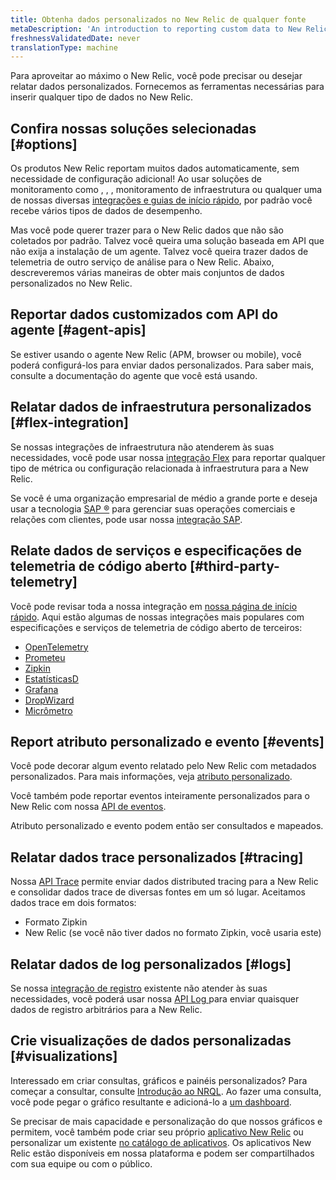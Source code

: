 ```yaml
---
title: Obtenha dados personalizados no New Relic de qualquer fonte
metaDescription: 'An introduction to reporting custom data to New Relic: why you''d want to do that, and how to start.'
freshnessValidatedDate: never
translationType: machine
---
```


Para aproveitar ao máximo o New Relic, você pode precisar ou desejar relatar dados personalizados. Fornecemos as ferramentas necessárias para inserir qualquer tipo de dados no New Relic.

## Confira nossas soluções selecionadas [#options]

Os produtos New Relic reportam muitos dados automaticamente, sem necessidade de configuração adicional! Ao usar soluções de monitoramento como <InlinePopover type="apm"/>, <InlinePopover type="browser"/>, <InlinePopover type="mobile"/>, monitoramento de infraestrutura ou qualquer uma de nossas diversas [integrações e guias de início rápido](https://newrelic.com/instant-observability), por padrão você recebe vários tipos de dados de desempenho.

Mas você pode querer trazer para o New Relic dados que não são coletados por padrão. Talvez você queira uma solução baseada em API que não exija a instalação de um agente. Talvez você queira trazer dados de telemetria de outro serviço de análise para o New Relic. Abaixo, descreveremos várias maneiras de obter mais conjuntos de dados personalizados no New Relic.

## Reportar dados customizados com API do agente [#agent-apis]

Se estiver usando o agente New Relic (APM, browser ou mobile), você poderá configurá-los para enviar dados personalizados. Para saber mais, consulte a documentação do agente que você está usando.

## Relatar dados de infraestrutura personalizados [#flex-integration]

Se nossas integrações de infraestrutura não atenderem às suas necessidades, você pode usar nossa [integração Flex](/docs/integrations/host-integrations/host-integrations-list/flex-integration-tool-build-your-own-integration) para reportar qualquer tipo de métrica ou configuração relacionada à infraestrutura para a New Relic.

Se você é uma organização empresarial de médio a grande porte e deseja usar a tecnologia [SAP ®](https://www.sap.com/) para gerenciar suas operações comerciais e relações com clientes, pode usar nossa [integração SAP](/docs/data-apis/custom-data/sap-integration).

## Relate dados de serviços e especificações de telemetria de código aberto [#third-party-telemetry]

Você pode revisar toda a nossa integração em [nossa página de início rápido](https://newrelic.com/instant-observability). Aqui estão algumas de nossas integrações mais populares com especificações e serviços de telemetria de código aberto de terceiros:

* [OpenTelemetry](/docs/more-integrations/open-source-telemetry-integrations/opentelemetry/introduction-opentelemetry-new-relic)
* [Prometeu](/docs/infrastructure/prometheus-integrations/get-started/send-prometheus-metric-data-new-relic)
* [Zipkin](/docs/distributed-tracing/trace-api/report-zipkin-format-traces-trace-api)
* [EstatísticasD](/docs/more-integrations/open-source-telemetry-integrations/statsd/statsd-monitoring-integration)
* [Grafana](/docs/more-integrations/grafana-integrations/get-started/grafana-support-prometheus-promql)
* [DropWizard](/docs/more-integrations/open-source-telemetry-integrations/dropwizard/dropwizard-reporter)
* [Micrômetro](/docs/more-integrations/open-source-telemetry-integrations/micrometer/micrometer-metrics-registry)

## Report atributo personalizado e evento [#events]

Você pode decorar algum evento relatado pelo New Relic com metadados personalizados. Para mais informações, veja [atributo personalizado](/docs/data-apis/custom-data/custom-events/collect-custom-attributes).

Você também pode reportar eventos inteiramente personalizados para o New Relic com nossa [API de eventos](/docs/data-apis/ingest-apis/event-api/introduction-event-api).

Atributo personalizado e evento podem então ser consultados e mapeados.

## Relatar dados trace personalizados [#tracing]

Nossa [API Trace](/docs/distributed-tracing/trace-api/introduction-trace-api) permite enviar dados distributed tracing para a New Relic e consolidar dados trace de diversas fontes em um só lugar. Aceitamos dados trace em dois formatos:

* Formato Zipkin
* New Relic (se você não tiver dados no formato Zipkin, você usaria este)

## Relatar dados de log personalizados [#logs]

Se nossa [integração de registro](/docs/logs/get-started/get-started-log-management) existente não atender às suas necessidades, você poderá usar nossa [API Log ](/docs/logs/log-api/introduction-log-api)para enviar quaisquer dados de registro arbitrários para a New Relic.

## Crie visualizações de dados personalizadas [#visualizations]

Interessado em criar consultas, gráficos e painéis personalizados? Para começar a consultar, consulte [Introdução ao NRQL](/docs/query-your-data/nrql-new-relic-query-language/get-started/introduction-nrql-new-relics-query-language). Ao fazer uma consulta, você pode pegar o gráfico resultante e adicioná-lo a [um dashboard](/docs/query-your-data/explore-query-data/dashboards/introduction-dashboards).

Se precisar de mais capacidade e personalização do que nossos gráficos e <InlinePopover type="dashboards"/>permitem, você também pode criar seu próprio [aplicativo New Relic](/docs/new-relic-one/use-new-relic-one/build-new-relic-one/new-relic-one-build-your-own-custom-new-relic-one-application) ou personalizar um existente [no catálogo de aplicativos](https://opensource.newrelic.com/nerdpacks). Os aplicativos New Relic estão disponíveis em nossa plataforma e podem ser compartilhados com sua equipe ou com o público.
